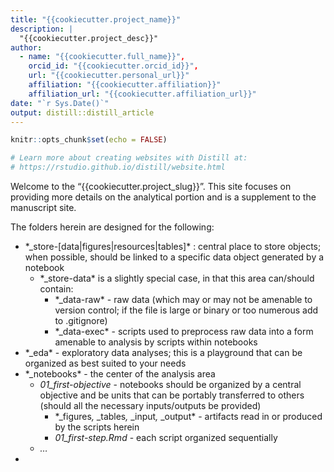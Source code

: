 ```yaml
---
title: "{{cookiecutter.project_name}}"
description: |
  "{{cookiecutter.project_desc}}"
author:
  - name: "{{cookiecutter.full_name}}",
    orcid_id: "{{cookiecutter.orcid_id}}",
    url: "{{cookiecutter.personal_url}}"
    affiliation: "{{cookiecutter.affiliation}}"
    affiliation_url: "{{cookiecutter.affiliation_url}}"
date: "`r Sys.Date()`"
output: distill::distill_article
---
```


```r
knitr::opts_chunk$set(echo = FALSE)

# Learn more about creating websites with Distill at:
# https://rstudio.github.io/distill/website.html

```

Welcome to the "{{cookiecutter.project_slug}}". This site focuses on providing more details on the analytical portion and is a supplement to the manuscript site.

The folders herein are designed for the following:

* *_store-[data|figures|resources|tables]* : central place to store objects; when possible, should be linked to a specific data object generated by a notebook
  * *_store-data* is a slightly special case, in that this area can/should contain:
    * *_data-raw* - raw data (which may or may not be amenable to version control; if the file is large or binary or too numerous add to .gitignore)
    * *_data-exec* - scripts used to preprocess raw data into a form amenable to analysis by scripts within notebooks
* *_eda* - exploratory data analyses; this is a playground that can be organized as best suited to your needs
* *_notebooks* - the center of the analysis area
  * *01_first-objective* - notebooks should be organized by a central objective and be units that can be portably transferred to others (should all the necessary inputs/outputs be provided)
    * *_figures*, *_tables*, *_input*, *_output* - artifacts read in or produced by the scripts herein
    * *01_first-step.Rmd* - each script organized sequentially
  * *...*
*